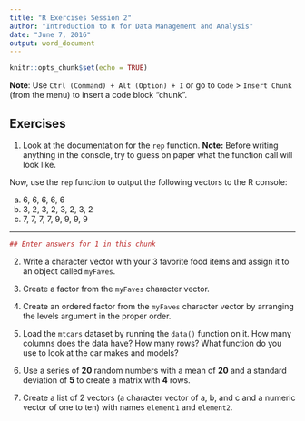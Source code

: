 ```yaml
---
title: "R Exercises Session 2"
author: "Introduction to R for Data Management and Analysis"
date: "June 7, 2016"
output: word_document
---
```


```r
knitr::opts_chunk$set(echo = TRUE)
```

**Note**: Use `Ctrl (Command) + Alt (Option) + I` or go to `Code` > `Insert Chunk` (from the menu) to insert a code block "chunk". 

## Exercises

1. Look at the documentation for the `rep` function. 
**Note:** Before writing anything in the console, try to guess on paper what the function call will look like. 

Now, use the `rep` function to output the following vectors to the R console:

a) 6, 6, 6, 6, 6
b) 3, 2, 3, 2, 3, 2, 3, 2
c) 7, 7, 7, 7, 9, 9, 9, 9

---

```r
## Enter answers for 1 in this chunk
```


2. Write a character vector with your 3 favorite food items and assign it to an object called `myFaves`.


3. Create a factor from the `myFaves` character vector. 


4. Create an ordered factor from the `myFaves` character vector by arranging the levels argument in the proper order. 


5. Load the `mtcars` dataset by running the `data()` function on it. How many columns does the data have? How many rows? What function do you use to look at the car makes and models?


6. Use a series of **20** random numbers with a mean of **20** and a standard deviation of **5** to create a matrix with **4** rows. 


7. Create a list of 2 vectors (a character vector of a, b, and c and a numeric vector of one to ten) with names `element1` and `element2`. 